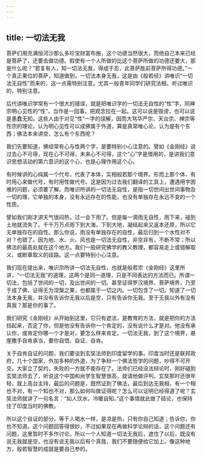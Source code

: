 ```yaml
---
---
---
```

title: 一切法无我
---




菩萨们用充满恒河沙那么多珍宝财富布施，这个功德当然很大，而他自己本来已经是菩萨了，还要去做功德。假使有一个人所做的比这个菩萨所做的功德还要大，那是什么呢？“若复有人，知一切法无我，得成于忍，此菩萨胜前菩萨所得功德。”一个真正果位的菩萨，知道做到，一切法本身无我，这是由《般若经》讲唯识“一切法无自性”而来的，这一点需特别注意。尤其一般青年同学们研究法相，听过唯识的，特别注意。

后代讲唯识学常有一个很大的错误，就是把唯识学的一切法无自性的“性”字，同禅宗明心见性的“性”，当作是一回事，把观念拉在一起。这可以说是毁谤，也可以说是愚蠢无知。这些人由于对见“性”一字的误解，因而大骂华严宗、天台宗、禅宗等性宗的理论，认为明心见性可以成佛属于外道，算是真常唯心论，认为是有个东西；佛法本来讲空，怎么有个东西呢？

我们先要知道，佛经常有心与性两个字，是要特别小心注意的。譬如《金刚经》说过去心不可得，现在心不可得，未来心不可得，这个“心”字是借用的，是讲我们意识思想活动的第六意识的这个心，也是心理作用这个心。

有时候讲的心纯属一个代号，代表了本体，实相般若那个境界。形而上那个体，有时用心来做代号，有时用性做代号。这是因为过去我们翻译的工具上，遭遇用字困难的问题，必须要了解。而唯识所讲的一切法无自性，是指一切世间出世间事物及一切的理，它单独的本身，没有永远存在的性能，也没有单独存在永远不变的一个性质。

譬如我们刚才讲天气很闷热，过一会下雨了。但是每一滴雨无自性，雨下来，碰到土地就流失了。千千万万点雨下到大海，下到大地，凝结起来又返本还原，所以它无单独存在的自性。那么你说，雨没有单独存在的自性，最后归到一个水性对不对？也错了。因为地、水、火、风也是一切法无自性，非空非有，不断不常；所以佛法的最高处就在这个地方。我们一般研究佛学的教义教理，都容易走上或错解取义、或断章取义的歧路。这一点要特别小心注意。

我们现在提出来，唯识宗所讲一切法无自性，也就是般若宗《金刚经》这里所讲，“一切法无我”的道理，这两个是同一道理，只是不同表达的方法而已。所谓一切法，包括了世间的一切，及出世间的一切。甚至证得罗汉境界、菩萨境界，乃至于成了佛，证得无为涅槃之果，也都属于一切之内。一切包含了一切。知道了一切法本身无我，并没有告诉你无我以后是空，只有告诉你无我。至于无我以外有没有真我？那是你的事了。

我们研究《金刚经》从开始到这里，它只有遮法，是教育的方法，就是把你的方法挡起来，否定了你，但是他没有告诉你一个肯定的，没有说什么才是对。他没有承认你，或肯定你哪一个才是对，要怎么样来肯定。一切法无我，到了这个境界，悬崖撒手自肯承当，要你自悟、自证、自肯。

关于自肯自证的问题，我们要谈到玄奘法师到印度留学的事。印度当时还是联邦政府，几十个国家，外加多种的外道，为了争辩一个佛法哲学的问题，吵得不可开交，大家立了契约，失败的一方就不能存在了。法师们已经没法辩论时，刚好碰到玄奘法师去了，听说这个中国和尚学生智慧很高，就请他做评判。玄奘那时还很年轻，就上高台主持，最后的问题是，既然证到了佛法，最后到达无我相，有一个相也不对，有一个知也不对，那么如何叫做证得呢？怎么可以证明已经得道了呢？玄奘法师就讲了一句名言：“如人饮水，冷暖自知。”这个事情就此做了结论，也保持住了印度当时的佛教。

所以这个自证的部分，等于人喝水一样，是凉是热，只有你自己知道；告诉你，你也不知道。这个问题回答得很妙，不过如果现在再做科学论辩的话，这个问题还有问题，这里暂时不多作讨论。所以一个人知道一切法无我后，遮住了以后，既没有说无我就是空，也没有说无我以后有个真我，我们不要随便给它加上。像这种地方，般若智慧的成就是要自己参的。
